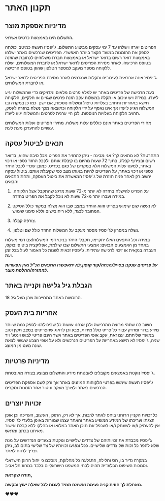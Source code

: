 # תקנון האתר

## מדיניות אספקת מוצר

התשלום הינו באמצעות כרטיס אשראי.

הפריטים יארזו וישלחו עד 7 ימי עסקים מביצוע התשלום. ג'יפסיז תעשה כמיטב יכולתה לספק את ההזמנות במועד הקצר ביותר האפשרי. הפריטים שנרכשים באתר ישלחו באמצעות דואר רשום בדואר ישראל או באמצעות חברת משלוחים לכתובת שהוזנה בטופס הרכישה. לאחר מסירת הפריטים לדואר ישראל או לחברת המשלוחים, ישלח ללקוחה מספר מעקב למספר הטלפון שהוזן בטופס הרכישה.

ג'יפסיז אינה אחראית לעיכובים ותקלות שנגרמים לאחר מסירת הפריטים לדואר ישראל או לחברת המשלוחים.

בעת הרכישה של פריטים באתר יש למלא פרטים מלאים ומדויקים כדי שהמשלוח יגיע ליעדו. במידה ויש עיכוב או תקלה במשלוח עקב הזנת פרטים שגויים או חלקיים, הלקוחה תישא באחריות ותחויב בעלויות טיפול ומשלוח נוספות, אם ישנן. כמו כן במקרה ובו המשלוח הגיע ליעדו אך אינו נאסף על ידי הלקוחה וכתוצאה מכך נשלח בחזרה לעסק, תחויב הלקוחה בעלויות הנוספות. לכן היי ערנית לפרטים והמשלוח יגיע ליעדו.

מחירי הפריטים באתר אינם כוללים עלות משלוח. מחירי הפריטים ועלות המשלוחים עשויים להתעדכן מעת לעת.

## תנאים לביטול עסקה

התחרטת? לא מתאים לך? אני מבינה - ניתן להחזיר את הפריט מכל סיבה שהיא, בדואר רשום ובצירוף קבלה, בתוך 72 שעות מהיום בו קיבלת אותם ולקבל החזר כספי או זיכוי באתר, למעט עלות המשלוח אלא במקרים של פגם בפריט. כמובן שכדי לקבל החזר כספי או זיכוי באתר, על הפריטים להיות באותו מצב כפי שקיבלת אותם. ביטול עסקה יחשב רק לאחר פניה חוזרת של ג'יפסיז המאשרת את ביטול העסקה, ותחת התנאים הבאים:

1. על הפריט להישלח בחזרה לא יותר מ-72 שעות מרגע שהתקבל אצל הלקוחה. במידה ועברו יותר מ-72 שעות לא נוכל לקבל את הפריט בחזרה.

2. לא נעשה שום שימוש בפריט והוא הוחזר במצב שבו הוא נשלח במקור כולל הטיקט המחובר לבגד, ללא ריח בישום וללא סימני שימוש.

3. צורפה קבלה.

4. נשלח במסרון לג'יפסיז מספר מעקב על המשלוח החוזר כולל שם וטלפון.

במידה וכל התנאים האלו יתקיימו, תקבלי החזר בניכוי דמי המשלוח/עם דמי משלוח באחד מן האמצעים הבאים: אמצעי התשלום שבו שילמת, אפליקצית ביט פייבוקס, העברה בנקאית או זיכוי לרכישה עתידית. ג'יפסיז זכאית לשנות כל האמור לעיל בכל זמן ועת.

**_על פריטים שנקנו בסייל/הנחה/קוד קופון,לא יתאפשרו התנאים הנ"ל ואין אפשרות להחזרה/החלפת מוצר._**

## הגבלת גיל גלישה וקנייה באתר

הרוכשות באתר מתחייבות שהן מעל גיל 18.

## אחריות בית העסק

חשוב לנו שתהי מרוצה מהרכישה ולכן אנחנו עושות כל שביכולתנו לספק כמה שיותר מידע ברור ומדויק עבור כל פריט כולל מידות, צבע וכן לדאוג שהפריטים במצב תקין וטוב במועד שליחתם. עם זאת, עקב אופי הפריטים באתר אשר הינם פריטי לבוש וינטג' ויד שניה, ג'יפסיז לא תישא באחריות על הפריטים הנרכשים ולא על אופי הצבע שעשוי לצאת שונה מעט מן המוצג.

## מדיניות פרטיות

ג'יפסיז נוקטת באמצעים מקובלים לאבטחת מידע והתשלום מבוצע בצורה מאובטחת.

ג'יפסיז תעשה שימוש בפרטי הלקוחות המוזנים באתר אך ורק לשם אספקת הפריטים הנרכשים באתר ולצורך מעקב וניטור אחר הזמנות וסקרים.

## זכויות יוצרים

כל זכויות הקניין הרוחני ביחס לאתר לרבות, אך לא רק, התוכן, העיצוב, העריכה וכן אופן הצגתו ועריכתו של המידע המופיע באתר והאתר עצמו שמורות באופן בלעדי לג'יפסיז. אין להעתיק ו/או לשעתק ו/או לשכפל את תוכן האתר במלואו או בחלקו ללא קבלת אישור מאיתנו בכתב ומראש.

ג'יפסיז מכבדת את זכויותיהם של צדדים שלישיים ונוקטת בצעדים הנדרשים על מנת שלא להפר כל זכות של צדדים שלישיים. ככל ונפגעו זכויותיו של צד שלישי בתום לב, ניתן וצריך לדווח לאתר.

במקרה נדיר בו, חס וחלילה, התגלעה כל מחלוקת, מוסכם כי יחול החוק הישראלי וסמכות השיפוט הבלעדית תהיה לבתי המשפט הישראליים בלבד במחוז תל אביב.

**תודה שקראת,**

**מאחלת לך חווית קניה נעימה ואשמח תמיד לענות לכל שאלה יעוץ ובקשה.**

♥️♥️♥️
